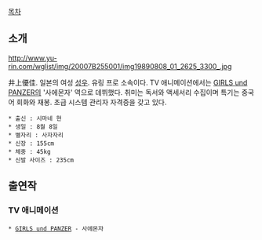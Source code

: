 [[목차]]
== 소개 ==
http://www.yu-rin.com/wglist/img/20007B255001/img19890808_01_2625_3300_.jpg

井上優佳. 일본의 여성 [[성우]]. 유링 프로 소속이다. TV 애니메이션에서는 [[GIRLS und PANZER]]의 '사에몬자' 역으로 데뷔했다. 취미는 독서와 액세서리 수집이며 특기는 중국어 회화와 재봉. 초급 시스템 관리자 자격증을 갖고 있다.

 * 출신 : 시마네 현
 * 생일 : 8월 8일
 * 별자리 : 사자자리
 * 신장 : 155cm
 * 체중 : 45kg
 * 신발 사이즈 : 235cm

== 출연작 ==
=== TV 애니메이션 ===
 * [[GIRLS und PANZER]] - 사에몬자
